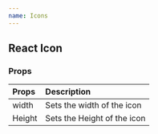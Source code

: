 ```yaml
---
name: Icons
---
```



## React Icon
<Playground>
  <ReactIcon width='200px'/>
</Playground>

### Props

| Props  | Description |
|:-------|:------|
| width  | Sets the width of the icon |
| Height | Sets the Height of the icon |